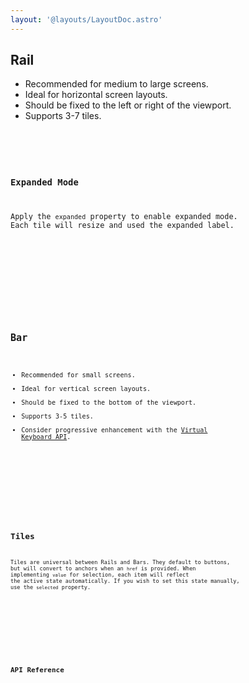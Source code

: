 ```yaml
---
layout: '@layouts/LayoutDoc.astro'
---
```




## Rail

- Recommended for medium to large screens.
- Ideal for horizontal screen layouts.
- Should be fixed to the left or right of the viewport.
- Supports 3-7 tiles.

<Preview client:load>
	<Fragment slot="preview">
		<Example client:load />
	</Fragment>
	<Fragment slot="code">
		<Code code={ExampleRaw} lang="svelte" />
	</Fragment>
</Preview>

### Expanded Mode

Apply the `expanded` property to enable expanded mode. Each tile will resize and used the expanded label.

<Preview client:load>
	<Fragment slot="preview">
		<ExampleExpanded client:load />
	</Fragment>
	<Fragment slot="code">
		<Code code={ExampleExpandedRaw} lang="svelte" />
	</Fragment>
</Preview>

## Bar

- Recommended for small screens.
- Ideal for vertical screen layouts.
- Should be fixed to the bottom of the viewport.
- Supports 3-5 tiles.
- Consider progressive enhancement with the [Virtual Keyboard API](https://developer.mozilla.org/en-US/docs/Web/API/VirtualKeyboard_API).

<Preview client:load>
	<Fragment slot="preview">
		<ExampleBar client:load />
	</Fragment>
	<Fragment slot="code">
		<Code code={ExampleBarRaw} lang="svelte" />
	</Fragment>
</Preview>

## Tiles

Tiles are universal between Rails and Bars. They default to buttons, but will convert to anchors when an `href` is provided. When implementing `value` for selection, each item will reflect the active state automatically. If you wish to set this state manually, use the `selected` property.

<Preview client:load>
	<Fragment slot="preview">
		<ExampleTiles client:load />
	</Fragment>
	<Fragment slot="code">
		<Code code={ExampleTilesRaw} lang="svelte" />
	</Fragment>
</Preview>

## API Reference

<ApiTable   />
